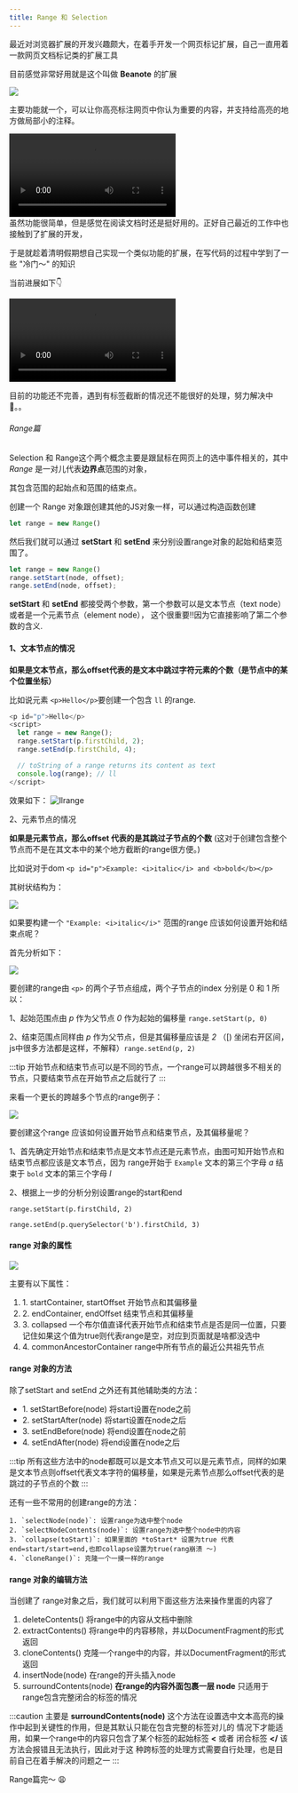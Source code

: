 ```yaml
---
title: Range 和 Selection
---
```


最近对浏览器扩展的开发兴趣颇大，在着手开发一个网页标记扩展，自己一直用着一款网页文档标记类的扩展工具

目前感觉非常好用就是这个叫做 **Beanote** 的扩展


<img src='/img/Beanote.png' width={500}/>
<br/>


主要功能就一个，可以让你高亮标注网页中你认为重要的内容，并支持给高亮的地方做局部小的注释。

<video controls width={600}>
    <source src='/video/state.mp4' type='video/mp4'/>
</video>
<br/>
虽然功能很简单，但是感觉在阅读文档时还是挺好用的。正好自己最近的工作中也接触到了扩展的开发，

于是就趁着清明假期想自己实现一个类似功能的扩展，在写代码的过程中学到了一些 "冷门～" 的知识

当前进展如下👇

<video controls width={600}>
    <source src='/video/mynote.mp4' type='video/mp4'/>
</video>
<br/>

目前的功能还不完善，遇到有标签截断的情况还不能很好的处理，努力解决中💪。。

<h6>Range篇</h6>

Selection 和 Range这个两个概念主要是跟鼠标在网页上的选中事件相关的，其中 *Range* 是一对儿代表**边界点**范围的对象，

其包含范围的起始点和范围的结束点。

创建一个 Range 对象跟创建其他的JS对象一样，可以通过构造函数创建

```js
let range = new Range()
```
然后我们就可以通过 **setStart** 和 **setEnd** 来分别设置range对象的起始和结束范围了。

```js
let range = new Range()
range.setStart(node, offset);
range.setEnd(node, offset);
```
**setStart** 和 **setEnd** 都接受两个参数，第一个参数可以是文本节点（text node） 或者是一个元素节点（element node），
这个很重要‼️因为它直接影响了第二个参数的含义.

#### 1、文本节点的情况
**如果是文本节点，那么offset代表的是文本中跳过字符元素的个数（是节点中的某个位置坐标）**

比如说元素 `<p>Hello</p>`要创建一个包含 `ll` 的range.
```js
<p id="p">Hello</p>
<script>
  let range = new Range();
  range.setStart(p.firstChild, 2);
  range.setEnd(p.firstChild, 4);

  // toString of a range returns its content as text
  console.log(range); // ll
</script>
```
效果如下：
![llrange](/img/llrange.png)

2、元素节点的情况

**如果是元素节点，那么offset 代表的是其跳过子节点的个数** (这对于创建包含整个节点而不是在其文本中的某个地方截断的range很方便。)

比如说对于dom  `<p id="p">Example: <i>italic</i> and <b>bold</b></p>`

其树状结构为：

<img src='/img/example.png' width={500}/>

如果要构建一个 `"Example: <i>italic</i>"` 范围的range 应该如何设置开始和结束点呢？

首先分析如下：

<img src='/img/structure.png' width={500}/>

要创建的range由 `<p>` 的两个子节点组成，两个子节点的index 分别是 0 和 1 所以：

1、起始范围点由 *p* 作为父节点 *0* 作为起始的偏移量  `range.setStart(p, 0)`

2、结束范围点同样由 *p* 作为父节点，但是其偏移量应该是 *2* （[) 坐闭右开区间，js中很多方法都是这样，不解释）`range.setEnd(p, 2)`

:::tip
开始节点和结束节点可以是不同的节点，一个range可以跨越很多不相关的节点，只要结束节点在开始节点之后就行了
:::

来看一个更长的跨越多个节点的range例子：

<img src='/img/complex.png' width={500}/>

要创建这个range 应该如何设置开始节点和结束节点，及其偏移量呢？

1、首先确定开始节点和结束节点是文本节点还是元素节点，由图可知开始节点和结束节点都应该是文本节点，因为 range开始于 `Example` 文本的第三个字母 *a* 结束于 `bold` 文本的第三个字母 *l*

2、根据上一步的分析分别设置range的start和end

`range.setStart(p.firstChild, 2)`

`range.setEnd(p.querySelector('b').firstChild, 3)`

#### range 对象的属性

<img src='/img/property.png' width={600}/>

主要有以下属性：

<ol>
    <li>1. startContainer, startOffset 开始节点和其偏移量</li>
    <li>2. endContainer, endOffset 结束节点和其偏移量</li>
    <li>3. collapsed 一个布尔值直译代表开始节点和结束节点是否是同一位置，只要记住如果这个值为true则代表range是空，对应到页面就是啥都没选中</li>
    <li>4. commonAncestorContainer range中所有节点的最近公共祖先节点</li>
</ol>


#### range 对象的方法

除了setStart and setEnd 之外还有其他辅助类的方法：

<ul>
    <li>1. setStartBefore(node) 将start设置在node之前</li>
    <li>2. setStartAfter(node) 将start设置在node之后</li>
    <li>3. setEndBefore(node) 将end设置在node之前</li>
    <li>4. setEndAfter(node) 将end设置在node之后</li>
</ul>

:::tip
所有这些方法中的node都既可以是文本节点又可以是元素节点，同样的如果是文本节点则offset代表文本字符的偏移量，如果是元素节点那么offset代表的是
跳过的子节点的个数
:::

还有一些不常用的创建range的方法：

    1. `selectNode(node)`: 设置range为选中整个node
    2. `selectNodeContents(node)`: 设置range为选中整个node中的内容
    3. `collapse(toStart)`: 如果里面的 *toStart* 设置为true 代表end=start/start=end,也即collapse设置为true(rang崩溃 ～)
    4. `cloneRange()`: 克隆一个一摸一样的range



#### range 对象的编辑方法

当创建了 range对象之后，我们就可以利用下面这些方法来操作里面的内容了

<ol>
    <li>deleteContents() 将range中的内容从文档中删除</li>
    <li>extractContents() 将range中的内容移除，并以DocumentFragment的形式返回</li>
    <li>cloneContents() 克隆一个range中的内容，并以DocumentFragment的形式返回</li>
    <li>insertNode(node) 在range的开头插入node</li>
    <li>surroundContents(node) <b>在range的内容外面包裹一层 node</b> 只适用于 range包含完整闭合的标签的情况 </li>
</ol>

:::caution
主要是 **surroundContents(node)** 这个方法在设置选中文本高亮的操作中起到关键性的作用，但是其默认只能在包含完整的标签对儿的
情况下才能适用，如果一个range中的内容只包含了某个标签的起始标签 **<** 或者 闭合标签 **</** 该方法会报错且无法执行，因此对于这
种跨标签的处理方式需要自行处理，也是目前自己在着手解决的问题之一
:::

Range篇完～ 😩



